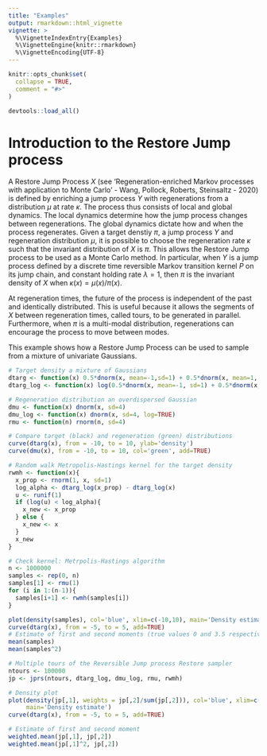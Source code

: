 ```yaml
---
title: "Examples"
output: rmarkdown::html_vignette
vignette: >
  %\VignetteIndexEntry{Examples}
  %\VignetteEngine{knitr::rmarkdown}
  %\VignetteEncoding{UTF-8}
---
```


```r
knitr::opts_chunk$set(
  collapse = TRUE,
  comment = "#>"
)
```

```r
devtools::load_all()
```

# Introduction to the Restore Jump process

A Restore Jump Process $X$ (see 'Regeneration-enriched Markov processes with application to Monte Carlo' - Wang, Pollock, Roberts, Steinsaltz - 2020) is defined by enriching a jump process $Y$ with regenerations from a distribution $\mu$ at rate $\kappa$. The process thus consists of local and global dynamics. The local dynamics determine how the jump process changes between regenerations. The global dynamics dictate how and when the process regenerates. Given a target denstiy $\pi$, a jump process $Y$ and regeneration distribution $\mu$, it is possible to choose the regeneration rate $\kappa$ such that the invariant distribution of $X$ is $\pi$. This allows the Restore Jump process to be used as a Monte Carlo method. In particular, when $Y$ is a jump process defined by a discrete time reversible Markov transition kernel $P$ on its jump chain, and constant holding rate $\lambda=1$, then $\pi$ is the invariant density of $X$ when $\kappa(x)=\mu(x)/\pi(x)$.

At regeneration times, the future of the process is independent of the past and identically distributed. This is useful because it allows the segments of $X$ between regeneration times, called tours, to be generated in parallel. Furthermore, when $\pi$ is a multi-modal distribution, regenerations can encourage the process to move between modes.

This example shows how a Restore Jump Process can be used to sample from a mixture of univariate Gaussians.

```r
# Target density a mixture of Gaussians
dtarg <- function(x) 0.5*dnorm(x, mean=-1,sd=1) + 0.5*dnorm(x, mean=1, sd=2)
dtarg_log <- function(x) log(0.5*dnorm(x, mean=-1, sd=1) + 0.5*dnorm(x, mean=1, sd=2))

# Regeneration distribution an overdispersed Gaussian
dmu <- function(x) dnorm(x, sd=4)
dmu_log <- function(x) dnorm(x, sd=4, log=TRUE)
rmu <- function(n) rnorm(n, sd=4)

# Compare target (black) and regeneration (green) distributions
curve(dtarg(x), from = -10, to = 10, ylab='density')
curve(dmu(x), from = -10, to = 10, col='green', add=TRUE)
```

```r
# Random walk Metropolis-Hastings kernel for the target density
rwmh <- function(x){
  x_prop <- rnorm(1, x, sd=1)
  log_alpha <- dtarg_log(x_prop) - dtarg_log(x)
  u <- runif(1)
  if (log(u) < log_alpha){
    x_new <- x_prop
  } else {
    x_new <- x
  }
  x_new
}

# Check kernel: Metrpolis-Hastings algorithm
n <- 1000000
samples <- rep(0, n)
samples[1] <- rmu(1)
for (i in 1:(n-1)){
  samples[i+1] <- rwmh(samples[i])
}

plot(density(samples), col='blue', xlim=c(-10,10), main='Density estimate')
curve(dtarg(x), from = -5, to = 5, add=TRUE)
# Estimate of first and second moments (true values 0 and 3.5 respectively)
mean(samples)
mean(samples^2)
```

```r
# Multiple tours of the Reversible Jump process Restore sampler
ntours <- 100000
jp <- jprs(ntours, dtarg_log, dmu_log, rmu, rwmh)

# Density plot
plot(density(jp[,1], weights = jp[,2]/sum(jp[,2])), col='blue', xlim=c(-10,10),
     main='Density estimate')
curve(dtarg(x), from = -5, to = 5, add=TRUE)

# Estimate of first and second moment
weighted.mean(jp[,1], jp[,2])
weighted.mean(jp[,1]^2, jp[,2])
```
